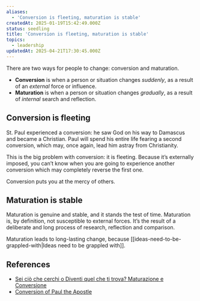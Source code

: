 ```yaml
---
aliases:
  - 'Conversion is fleeting, maturation is stable'
createdAt: 2025-01-19T15:42:49.000Z
status: seedling
title: 'Conversion is fleeting, maturation is stable'
topics:
  - leadership
updatedAt: 2025-04-21T17:30:45.000Z
---
```

There are two ways for people to change: conversion and maturation.

- **Conversion** is when a person or situation changes _suddenly_, as a result of an _external_ force or influence.
- **Maturation** is when a person or situation changes _gradually_, as a result of _internal_ search and reflection.

## Conversion is fleeting

St. Paul experienced a conversion: he saw God on his way to Damascus and became a Christian. Paul will spend his entire life fearing a second conversion, which may, once again, lead him astray from Christianity.

This is the big problem with conversion: it is fleeting. Because it’s externally imposed, you can’t know when you are going to experience another conversion which may completely reverse the first one.

Conversion puts you at the mercy of others.

## Maturation is stable

Maturation is genuine and stable, and it stands the test of time. Maturation is, by definition, not susceptible to external forces. It’s the result of a deliberate and long process of research, reflection and comparison.

Maturation leads to long-lasting change, because [[ideas-need-to-be-grappled-with|Ideas need to be grappled with]].

## References

- [Sei ciò che cerchi o Diventi quel che ti trova? Maturazione e Conversione](https://www.youtube.com/watch?v=30fCgQ_cGWs&ab_channel=RickDuFer)
- [Conversion of Paul the Apostle](https://en.wikipedia.org/wiki/Conversion_of_Paul_the_Apostle)
